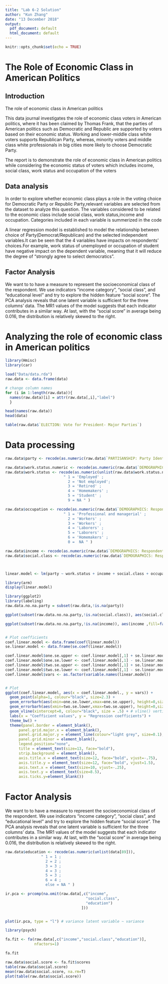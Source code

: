 ```yaml
---
title: "Lab 6-2 Solution"
author: "Kun Zhang"
date: "13 December 2018"
output:
  pdf_document: default
  html_document: default
---
```


```r
knitr::opts_chunk$set(echo = TRUE)
```

# The Role of Economic Class in American Politics
## Introduction
The role of economic class in American politics

This data journal investigates the role of economic class voters in American politics, where it has been claimed by Thomas Frank, that the parties of American politics such as Democratic and Republic are supported by voters based on their economic status. Working and lower-middle class white voters supports Republican Party, whereas, minority voters and middle class white professionals in big cities more likely to choose Democratic Party. 

The report is to demonstrate the role of economic class in American politics while considering the economic status of voters which includes income, social class, work status and occupation of the voters


## Data analysis
In order to explore whether economic class plays a role in the voting choice for Democratic Party or Republic Party,relevant variables are selected from the dataset to analyze this question. The variables considered to be related to the economic class include social class, work status,income and occupation. Categories included in each variable is summerized in the code

A linear regression model is established to model the relationship between choice of Party(Democrat/Republican) and the selected independent variables.It can be seen that the 4 variables have impacts on respondents' choices.For example, work status of unemployed or occupation of student have negative impact on the dependent variable, meaning that it will reduce the degree of "strongly agree to select democratics". 

## Factor Analysis
We want to to have a measure to represent the socioeconomical class of the respondent. We use indicators "income category", "social class", and "educational level" and try to explore the hidden feature "social score". 
The PCA analysis reveals that one latent variable is sufficient for the three columns' data. The MR1 values of the model suggests that each indicator contributes in a similar way. At last, with the "social score" in average being 0.016, the distribution is relatively skewed to the right.


# Analyzing the role of economic class in American politics
```r
library(Hmisc)
library(car)

load("Data/data.rda")
raw.data <- data.frame(data)

# change column names
for (i in 1:length(raw.data)){
  names(raw.data)[i] = attr(raw.data[,i],"label")
  }

head(names(raw.data))
head(data)

table(raw.data$`ELECTION: Vote for President- Major Parties`)

```
# Data processing
```r
raw.data$party <- recode(as.numeric(raw.data$`PARTISANSHIP: Party Identification of Respondent- 7-point Scale`), " 0 = NA " )

raw.data$work.status.numeric <- recode(as.numeric(raw.data$`DEMOGRAPHICS: Respondent - Work Status 5-category`), " 9 = NA " )
raw.data$work.status <- recode(as.numeric(unlist(raw.data$work.status.numeric)),
                          " 1 = 'Employed' ;
                            2 = 'Not employed';
                            3 = 'Retired' ;
                            4 = 'Homemakers' ;
                            5 = 'Student' ;
                            9 = NA " )

raw.data$occupation <- recode(as.numeric(raw.data$`DEMOGRAPHICS: Respondent - Occupation Group 6-category`),
                          " 1 = 'Professional and managerial' ;
                            2 = 'Workers' ;
                            3 = 'Workers' ;
                            4 = 'Laborers' ;
                            5 = 'Laborers' ;
                            6 = 'Homemakers' ;
                            0 =  NA " )

raw.data$income <- recode(as.numeric(raw.data$`DEMOGRAPHICS: Respondent Family - Income Group`), " 0 = NA " )
raw.data$social.class <- recode(as.numeric(raw.data$`DEMOGRAPHICS: Respondent - Average or Upper Middle/Working Class`), " 9 = NA " )



linear.model <- lm(party ~ work.status + income + social.class + occupation,data=raw.data)

library(arm)
display(linear.model)

```

```r
library(ggplot2)
library(labeling)
raw.data.no.na.party = subset(raw.data,!is.na(party))

ggplot(subset(raw.data.no.na.party,!is.na(social.class)), aes(social.class ,fill=factor(party))) + geom_bar() + ggtitle('Social Class')

ggplot(subset(raw.data.no.na.party,!is.na(income)), aes(income ,fill=factor(party))) + geom_bar() + ggtitle('Income')


# Plot coefficients
coef.linear.model <- data.frame(coef(linear.model))
se.linear.model <- data.frame(se.coef(linear.model))

coef.linear.model$one.se.upper <- coef.linear.model[,1] + se.linear.model[,1]
coef.linear.model$one.se.lower <- coef.linear.model[,1] - se.linear.model[,1]
coef.linear.model$two.se.upper <- coef.linear.model[,1] + se.linear.model[,1] *2
coef.linear.model$two.se.lower <- coef.linear.model[,1] - se.linear.model[,1] *2
coef.linear.model$vars <- as.factor(variable.names(linear.model)) 


# Plot
ggplot(coef.linear.model, aes(x = coef.linear.model., y = vars)) +
  geom_point(alpha=1, colour="black", size=2.3) +   
  geom_errorbarh(aes(xmin=one.se.lower,xmax=one.se.upper), height=0,size=.75) +
  geom_errorbarh(aes(xmin=two.se.lower,xmax=two.se.upper), height=0,size=.25) +
  geom_vline(xintercept=0, colour="black", size = .5) + # vline() vertica line
  labs(x = "Coefficient values", y = "Regression coefficients") + 
  theme_bw() +
  theme(panel.border = element_blank(), 
      panel.grid.major.x = element_blank(), 
      panel.grid.major.y = element_line(colour="light grey", size=0.1), 
      panel.grid.minor = element_blank(), 
      legend.position="none", 
      title = element_text(size=13, face="bold"), 
      strip.background = element_blank(), 
      axis.title.x = element_text(size=12, face="bold", vjust=-.75), 
      axis.title.y = element_text(size=12, face="bold", vjust=1.5), 
      axis.text.x = element_text(size=10, vjust=-.25), 
      axis.text.y = element_text(size=8.5), 
      axis.ticks.y=element_blank())

```

# Factor Analysis
We want to to have a measure to represent the socioeconomical class of the respondent. We use indicators "income category", "social class", and "educational level" and try to explore the hidden feature "social score". 
The PCA analysis reveals that one latent variable is sufficient for the three columns' data. The MR1 values of the model suggests that each indicator contributes in a similar way. At last, with the "social score" in average being 0.016, the distribution is relatively skewed to the right.

```r
raw.data$education <- recode(as.numeric(unlist(data[89])),
                " 1 = 1 ;
                  2 = 2 ;
                  3 = 3 ;
                  4 = 3 ;
                  5 = 3 ;
                  6 = 4 ;
                  else = NA " )

ir.pca <- prcomp(na.omit(raw.data[,c("income",
                                    "social.class",
                                    "education")
                                  ])) 


plot(ir.pca, type = "l") # variance latent variable ~ variance

library(psych)

fa.fit <- fa(raw.data[,c("income","social.class","education")], 
             nfactors=1)

fa.fit

raw.data$social.score <- fa.fit$scores
table(raw.data$social.score)
mean(raw.data$social.score, na.rm=T)
plot(table(raw.data$social.score))

```
